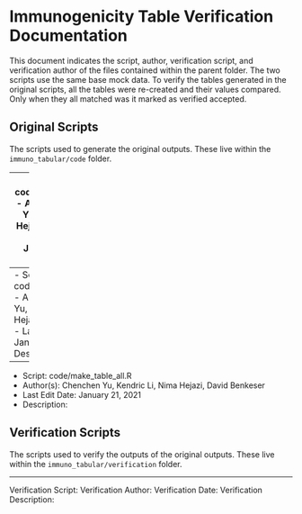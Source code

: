 # Immunogenicity Table Verification Documentation

This document indicates the script, author, verification script, and verification author of the files contained within the parent folder. The two scripts use the same base mock data. To verify the tables generated in the original scripts, all the tables were re-created and their values compared. Only when they all matched was it marked as verified accepted.

## Original Scripts

The scripts used to generate the original outputs. These live within the `immuno_tabular/code` folder.

----
- Script: code/make_functions.R
- Author(s): Chenchen Yu, Kendric Li, Nima Hejazi, David Benkeser
- Last Edit Date: January 21, 2021
- Description:

----
- Script: code/make_clean_data.R
- Author(s): Chenchen Yu, Kendric Li, Nima Hejazi, David Benkeser
- Last Edit Date: January 21, 2021
- Description:

----
- Script: code/make_table_all.R
- Author(s): Chenchen Yu, Kendric Li, Nima Hejazi, David Benkeser
- Last Edit Date: January 21, 2021
- Description:

## Verification Scripts

The scripts used to verify the outputs of the original outputs. These live within the `immuno_tabular/verification` folder.

----
Verification Script:
Verification Author:
Verification Date:
Verification Description: